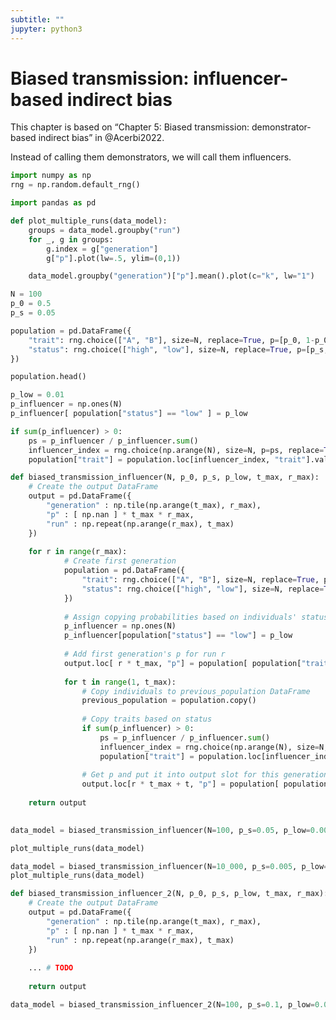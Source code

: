 ```yaml
---
subtitle: ""
jupyter: python3
---
```


# Biased transmission: influencer-based indirect bias {#sec-demonstrator-biased-transmission}

:::{.callout-note}
This chapter is based on "Chapter 5: Biased transmission: demonstrator-based indirect bias" in @Acerbi2022.
:::

Instead of calling them demonstrators, we will call them influencers.

```python
import numpy as np 
rng = np.random.default_rng()

import pandas as pd
```

```python
def plot_multiple_runs(data_model):
    groups = data_model.groupby("run")
    for _, g in groups:
        g.index = g["generation"]
        g["p"].plot(lw=.5, ylim=(0,1))

    data_model.groupby("generation")["p"].mean().plot(c="k", lw="1")
```

```python
N = 100
p_0 = 0.5
p_s = 0.05
```

```python
population = pd.DataFrame({
    "trait": rng.choice(["A", "B"], size=N, replace=True, p=[p_0, 1-p_0]),
    "status": rng.choice(["high", "low"], size=N, replace=True, p=[p_s, 1-p_s])
})
```

```python
population.head()
```

```python
p_low = 0.01
p_influencer = np.ones(N)
p_influencer[ population["status"] == "low" ] = p_low
```

```python
if sum(p_influencer) > 0:
    ps = p_influencer / p_influencer.sum()
    influencer_index = rng.choice(np.arange(N), size=N, p=ps, replace=True)
    population["trait"] = population.loc[influencer_index, "trait"].values
```

```python
def biased_transmission_influencer(N, p_0, p_s, p_low, t_max, r_max):
    # Create the output DataFrame
    output = pd.DataFrame({
        "generation" : np.tile(np.arange(t_max), r_max),
        "p" : [ np.nan ] * t_max * r_max,
        "run" : np.repeat(np.arange(r_max), t_max)
    })
    
    for r in range(r_max):
            # Create first generation
            population = pd.DataFrame({
                "trait": rng.choice(["A", "B"], size=N, replace=True, p=[p_0, 1-p_0]),
                "status": rng.choice(["high", "low"], size=N, replace=True, p=[p_s, 1-p_s])
            })
            
            # Assign copying probabilities based on individuals' status
            p_influencer = np.ones(N)
            p_influencer[population["status"] == "low"] = p_low
            
            # Add first generation's p for run r
            output.loc[ r * t_max, "p"] = population[ population["trait"] == "A" ].shape[0] / N
            
            for t in range(1, t_max):
                # Copy individuals to previous_population DataFrame
                previous_population = population.copy()
                
                # Copy traits based on status
                if sum(p_influencer) > 0:
                    ps = p_influencer / p_influencer.sum()
                    influencer_index = rng.choice(np.arange(N), size=N, p=ps, replace=True)
                    population["trait"] = population.loc[influencer_index, "trait"].values
                
                # Get p and put it into output slot for this generation t and run r
                output.loc[r * t_max + t, "p"] = population[ population["trait"] == "A" ].shape[0] / N
                
    return output
                
```

```python
data_model = biased_transmission_influencer(N=100, p_s=0.05, p_low=0.0001, p_0=0.5, t_max=50, r_max=10)
```

```python
plot_multiple_runs(data_model)
```

```python
data_model = biased_transmission_influencer(N=10_000, p_s=0.005, p_low=0.0001, p_0=0.5, t_max=200, r_max=10)
plot_multiple_runs(data_model)
```

```python
def biased_transmission_influencer_2(N, p_0, p_s, p_low, t_max, r_max):
    # Create the output DataFrame
    output = pd.DataFrame({
        "generation" : np.tile(np.arange(t_max), r_max),
        "p" : [ np.nan ] * t_max * r_max,
        "run" : np.repeat(np.arange(r_max), t_max)
    })
    
    ... # TODO
    
    return output
```

```python
data_model = biased_transmission_influencer_2(N=100, p_s=0.1, p_low=0.0001, p_0=0.5, t_max=50, r_max=50)
```



